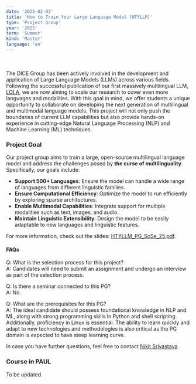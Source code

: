 ```yaml
---
date: '2025-02-03'
title: 'How to Train Your Large Language Model (HTYLLM)'
type: 'Project Group'
year: '2025'
term: 'Summer'
kind: 'Master'
language: 'en'
---
```

<br/><br/>
The DICE Group has been actively involved in the development and application of Large Language Models (LLMs) across various fields. Following the successful publication of our first massively multilingual LLM, [LOLA](https://dice-research.org/LOLA), we are now aiming to scale our research to cover even more languages and modalities. With this goal in mind, we offer students a unique opportunity to collaborate on developing the next generation of multilingual and multimodal language models. This project will not only push the boundaries of current LLM capabilities but also provide hands-on experience in cutting-edge Natural Language Processing (NLP) and Machine Learning (ML) techniques.

### Project Goal

Our project group aims to train a large, open-source multilingual language model and address the challenges posed by **the curse of multilinguality**. Specifically, our goals include:

- **Support 500+ Languages**: Ensure the model can handle a wide range of languages from different linguistic families.
- **Ensure Computational Efficiency**: Optimize the model to run efficiently by exploring sparse architectures.
- **Enable Multimodal Capabilities**: Integrate support for multiple modalities such as text, images, and audio.
- **Maintain Linguistic Extensibility**: Design the model to be easily adaptable to new languages and linguistic features.

For more information, check out the slides: [HTYLLM_PG_SoSe_25.pdf](https://raw.githubusercontent.com/dice-group/HTYLLM-PG/main/HTYLLM_PG_SoSe_25.pdf).

#### FAQs

Q: What is the selection process for this project?<br/>
A: Candidates will need to submit an assignment and undergo an interview as part of the selection process.

Q: Is there a seminar connected to this PG?<br/>
A: No.

Q: What are the prerequisites for this PG?<br/>
A: The ideal candidate should possess foundational knowledge in NLP and ML, along with strong programming skills in Python and shell scripting. Additionally, proficiency in Linux is essential. The ability to learn quickly and adapt to new technologies and methodologies is also critical as the PG domain is expected to have steep learning curve.

In case you have further questions, feel free to contact [Nikit Srivastava](https://dice-research.org/NikitSrivastava).

### Course in PAUL

To be updated.
